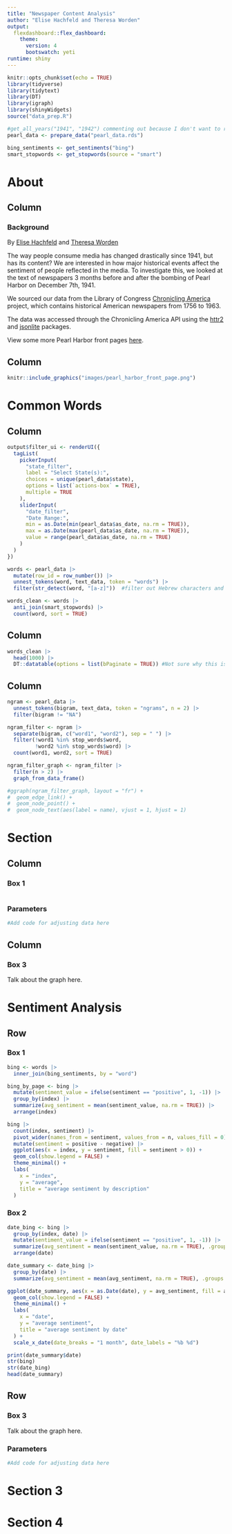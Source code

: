 ```yaml
---
title: "Newspaper Content Analysis"
author: "Elise Hachfeld and Theresa Worden"
output: 
  flexdashboard::flex_dashboard:
    theme:
      version: 4
      bootswatch: yeti
runtime: shiny
---
```

```r
knitr::opts_chunk$set(echo = TRUE)
library(tidyverse)
library(tidytext)
library(DT)
library(igraph)
library(shinyWidgets)
source("data_prep.R")
```

```r
#get_all_years("1941", "1942") commenting out because I don't want to run this every time...
pearl_data <- prepare_data("pearl_data.rds")

bing_sentiments <- get_sentiments("bing")
smart_stopwords <- get_stopwords(source = "smart")
```

# About

## Column {data-width="500"}

### Background

By [Elise Hachfeld](https://github.com/elisefeld) and [Theresa Worden](https://github.com/wordentheresa0)

The way people consume media has changed drastically since 1941, but has its content? We are interested in how major historical events affect the sentiment of people reflected in the media. To investigate this, we looked at the text of newspapers 3 months before and after the bombing of Pearl Harbor on December 7th, 1941.

We sourced our data from the Library of Congress [Chronicling America](https://www.loc.gov/collections/chronicling-america/about-this-collection/) project, which contains historical American newspapers from 1756 to 1963.

The data was accessed through the Chronicling America API using the [httr2](https://httr2.r-lib.org) and [jsonlite](https://jeroen.r-universe.dev/jsonlite) packages.

View some more Pearl Harbor front pages [here](https://www.nypl.org/blog/2017/12/07/pearl-harbor-front-page).

## Column {data-width="500"}

```r
knitr::include_graphics("images/pearl_harbor_front_page.png")
```


# Common Words
## Column {data-width="500"}
```r
output$filter_ui <- renderUI({
  tagList(
    pickerInput(
      "state_filter",
      label = "Select State(s):",
      choices = unique(pearl_data$state),
      options = list(`actions-box` = TRUE),
      multiple = TRUE
    ),
    sliderInput(
      "date_filter",
      "Date Range:",
      min = as.Date(min(pearl_data$as_date, na.rm = TRUE)),
      max = as.Date(max(pearl_data$as_date, na.rm = TRUE)),
      value = range(pearl_data$as_date, na.rm = TRUE)
    )
  )
})
```

```r
words <- pearl_data |>
  mutate(row_id = row_number()) |>
  unnest_tokens(word, text_data, token = "words") |>
  filter(str_detect(word, "[a-z]"))  #filter out Hebrew characters and numbers

words_clean <- words |>
  anti_join(smart_stopwords) |>
  count(word, sort = TRUE)
```

## Column {data-width="500"}
```r

words_clean |>
  head(1000) |>
  DT::datatable(options = list(bPaginate = TRUE)) #Not sure why this isn't showing on the site
```

## Column {data-width="500"}
```r
ngram <- pearl_data |>
  unnest_tokens(bigram, text_data, token = "ngrams", n = 2) |>
  filter(bigram != "NA")

ngram_filter <- ngram |>
  separate(bigram, c("word1", "word2"), sep = " ") |>
  filter(!word1 %in% stop_words$word,
         !word2 %in% stop_words$word) |>
  count(word1, word2, sort = TRUE)

ngram_filter_graph <- ngram_filter |>
  filter(n > 2) |>
  graph_from_data_frame()

#ggraph(ngram_filter_graph, layout = "fr") +
#  geom_edge_link() +
#  geom_node_point() +
#  geom_node_text(aes(label = name), vjust = 1, hjust = 1)
```


# Section

## Column {data-width="400"}

### Box 1

```r

```

### Parameters

```r
#Add code for adjusting data here

```

## Column {data-width="300"}

### Box 3

Talk about the graph here.

# Sentiment Analysis

## Row {.tabset .tabset-fade}

### Box 1
```r
bing <- words |>
  inner_join(bing_sentiments, by = "word")

bing_by_page <- bing |>
  mutate(sentiment_value = ifelse(sentiment == "positive", 1, -1)) |>
  group_by(index) |>
  summarize(avg_sentiment = mean(sentiment_value, na.rm = TRUE)) |>
  arrange(index)
```

```r
bing |>
  count(index, sentiment) |>
  pivot_wider(names_from = sentiment, values_from = n, values_fill = 0) |>
  mutate(sentiment = positive - negative) |>
  ggplot(aes(x = index, y = sentiment, fill = sentiment > 0)) +
  geom_col(show.legend = FALSE) +
  theme_minimal() +
  labs(
    x = "index",
    y = "average",
    title = "average sentiment by description"
  )
```

### Box 2

```r
date_bing <- bing |>
  group_by(index, date) |>
  mutate(sentiment_value = ifelse(sentiment == "positive", 1, -1)) |>
  summarize(avg_sentiment = mean(sentiment_value, na.rm = TRUE), .groups = "drop") |>
  arrange(date)

date_summary <- date_bing |>
  group_by(date) |>
  summarize(avg_sentiment = mean(avg_sentiment, na.rm = TRUE), .groups = "drop")

ggplot(date_summary, aes(x = as.Date(date), y = avg_sentiment, fill = avg_sentiment > 0)) +
  geom_col(show.legend = FALSE) +
  theme_minimal() +
  labs(
    x = "date",
    y = "average sentiment",
    title = "average sentiment by date"
  ) +
  scale_x_date(date_breaks = "1 month", date_labels = "%b %d")

print(date_summary$date)
str(bing)
str(date_bing)
head(date_summary)
```

## Row

### Box 3

Talk about the graph here.

### Parameters

```r
#Add code for adjusting data here

```

# Section 3

# Section 4
